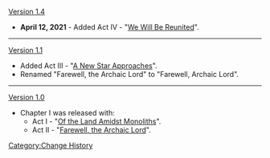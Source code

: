 [[Version 1.4]]
* '''April 12, 2021''' - Added Act IV - "[[We Will Be Reunited]]".
----
[[Version 1.1]]
* Added Act III - "[[A New Star Approaches]]".
* Renamed "Farewell, the Archaic Lord" to "Farewell, Archaic Lord".
----
[[Version 1.0]]
* Chapter I was released with:
** Act I - "[[Of the Land Amidst Monoliths]]".
** Act II - "[[Farewell, the Archaic Lord]]".
<noinclude>[[Category:Change History]]</noinclude>